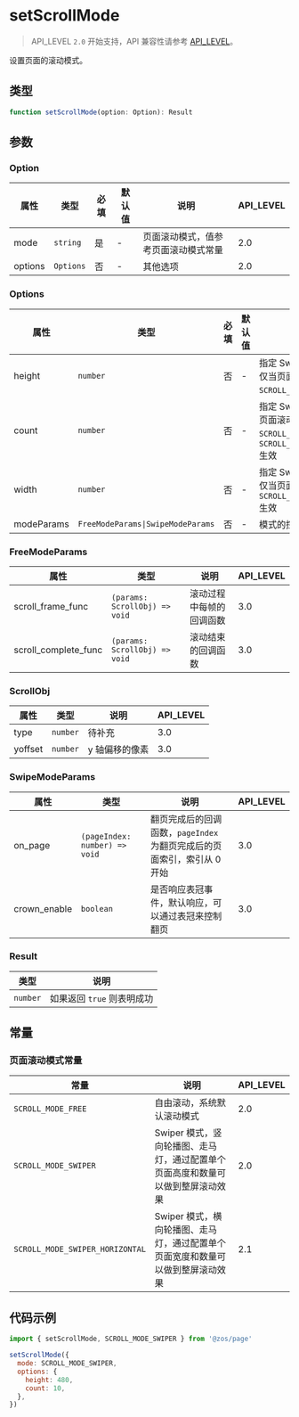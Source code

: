 # setScrollMode

> API_LEVEL `2.0` 开始支持，API 兼容性请参考 [API_LEVEL](../../../../guides/framework/device/compatibility.md)。

设置页面的滚动模式。

## 类型

```ts
function setScrollMode(option: Option): Result
```

## 参数

### Option

| 属性    | 类型                 | 必填 | 默认值 | 说明                                 | API_LEVEL |
| ------- | -------------------- | ---- | ------ | ------------------------------------ | --------- |
| mode    | <code>string</code>  | 是   | -      | 页面滚动模式，值参考页面滚动模式常量 | 2.0       |
| options | <code>Options</code> | 否   | -      | 其他选项                             | 2.0       |

### Options

| 属性       | 类型                                             | 必填 | 默认值 | 说明                                                                                                      | API_LEVEL |
| ---------- | ------------------------------------------------ | ---- | ------ | --------------------------------------------------------------------------------------------------------- | --------- |
| height     | <code>number</code>                              | 否   | -      | 指定 Swiper 中单个项目的高度，仅当页面滚动模式为 `SCROLL_MODE_SWIPER` 生效                                | 2.0       |
| count      | <code>number</code>                              | 否   | -      | 指定 Swiper 中项目的数量，仅当页面滚动模式为 `SCROLL_MODE_SWIPER` 和 `SCROLL_MODE_SWIPER_HORIZONTAL` 生效 | 2.0       |
| width      | <code>number</code>                              | 否   | -      | 指定 Swiper 中单个项目的宽度，仅当页面滚动模式为 `SCROLL_MODE_SWIPER_HORIZONTAL` 生效                     | 2.1       |
| modeParams | <code>FreeModeParams&#124;SwipeModeParams</code> | 否   | -      | 模式的控制参数                                                                                            | 3.0       |

### FreeModeParams

| 属性                 | 类型                                         | 说明                     | API_LEVEL |
| -------------------- | -------------------------------------------- | ------------------------ | --------- |
| scroll_frame_func    | <code>(params: ScrollObj) =&#62; void</code> | 滚动过程中每帧的回调函数 | 3.0       |
| scroll_complete_func | <code>(params: ScrollObj) =&#62; void</code> | 滚动结束的回调函数       | 3.0       |

### ScrollObj

| 属性    | 类型                | 说明           | API_LEVEL |
| ------- | ------------------- | -------------- | --------- |
| type    | <code>number</code> | 待补充         | 3.0       |
| yoffset | <code>number</code> | y 轴偏移的像素 | 3.0       |

### SwipeModeParams

| 属性         | 类型                                         | 说明                                                                    | API_LEVEL |
| ------------ | -------------------------------------------- | ----------------------------------------------------------------------- | --------- |
| on_page      | <code>(pageIndex: number) =&#62; void</code> | 翻页完成后的回调函数，`pageIndex` 为翻页完成后的页面索引，索引从 0 开始 | 3.0       |
| crown_enable | <code>boolean</code>                         | 是否响应表冠事件，默认响应，可以通过表冠来控制翻页                      | 3.0       |

### Result

| 类型                | 说明                       |
| ------------------- | -------------------------- |
| <code>number</code> | 如果返回 `true` 则表明成功 |

## 常量

### 页面滚动模式常量

| 常量                            | 说明                                                                            | API_LEVEL |
| ------------------------------- | ------------------------------------------------------------------------------- | --------- |
| `SCROLL_MODE_FREE`              | 自由滚动，系统默认滚动模式                                                      | 2.0       |
| `SCROLL_MODE_SWIPER`            | Swiper 模式，竖向轮播图、走马灯，通过配置单个页面高度和数量可以做到整屏滚动效果 | 2.0       |
| `SCROLL_MODE_SWIPER_HORIZONTAL` | Swiper 模式，横向轮播图、走马灯，通过配置单个页面宽度和数量可以做到整屏滚动效果 | 2.1       |

## 代码示例

```js
import { setScrollMode, SCROLL_MODE_SWIPER } from '@zos/page'

setScrollMode({
  mode: SCROLL_MODE_SWIPER,
  options: {
    height: 480,
    count: 10,
  },
})
```
